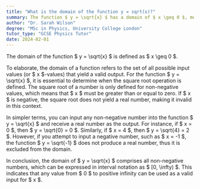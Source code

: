 ```yaml
---
title: "What is the domain of the function y = sqrt(x)?"
summary: The function $ y = \sqrt{x} $ has a domain of $ x \geq 0 $, meaning it is defined for all non-negative values of $ x $.
author: "Dr. Sarah Wilson"
degree: "MSc in Physics, University College London"
tutor_type: "GCSE Physics Tutor"
date: 2024-02-01
---
```


The domain of the function $ y = \sqrt{x} $ is defined as $ x \geq 0 $.

To elaborate, the domain of a function refers to the set of all possible input values (or $ x $-values) that yield a valid output. For the function $ y = \sqrt{x} $, it is essential to determine when the square root operation is defined. The square root of a number is only defined for non-negative values, which means that $ x $ must be greater than or equal to zero. If $ x $ is negative, the square root does not yield a real number, making it invalid in this context.

In simpler terms, you can input any non-negative number into the function $ y = \sqrt{x} $ and receive a real number as the output. For instance, if $ x = 0 $, then $ y = \sqrt{0} = 0 $. Similarly, if $ x = 4 $, then $ y = \sqrt{4} = 2 $. However, if you attempt to input a negative number, such as $ x = -1 $, the function $ y = \sqrt{-1} $ does not produce a real number, thus it is excluded from the domain.

In conclusion, the domain of $ y = \sqrt{x} $ comprises all non-negative numbers, which can be expressed in interval notation as $ [0, \infty) $. This indicates that any value from $ 0 $ to positive infinity can be used as a valid input for $ x $.
    